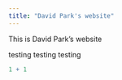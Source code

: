 ```yaml
---
title: "David Park's website"
---
```


This is David Park's website

testing testing testing

```r
1 + 1
```
